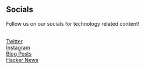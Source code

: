 ## Socials

Follow us on our socials for technology related content!

<br />

<a class="link-blue" href="https://twitter.com/webappio">
    Twitter
</a>
<br />
<a class="link-blue" href="https://www.instagram.com/webapp.io/">
    Instagram
</a>
<br />
<a class="link-blue" href="https://webapp.io/blog/">
    Blog Posts
</a>
<br />
<a class="link-blue" href="https://news.ycombinator.com/from?site=webapp.io">
    Hacker News
</a>